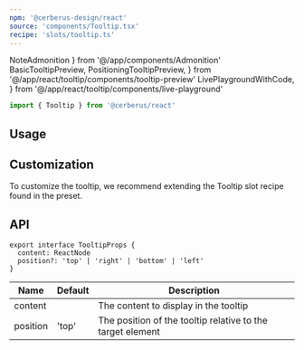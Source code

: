 ```yaml
---
npm: '@cerberus-design/react'
source: 'components/Tooltip.tsx'
recipe: 'slots/tooltip.ts'
---
```


  NoteAdmonition
} from '@/app/components/Admonition'
  BasicTooltipPreview,
  PositioningTooltipPreview,
} from '@/app/react/tooltip/components/tooltip-preview'
  LivePlaygroundWithCode,
} from '@/app/react/tooltip/components/live-playground'

```ts
import { Tooltip } from '@cerberus/react'
```

## Usage

<LivePlaygroundWithCode />

## Customization

To customize the tooltip, we recommend extending the Tooltip slot recipe found in the preset.

## API

```tsx
export interface TooltipProps {
  content: ReactNode
  position?: 'top' | 'right' | 'bottom' | 'left'
}
```

| Name     | Default | Description                                                   |
| -------- | ------- | ------------------------------------------------------------- |
| content  |   | The content to display in the tooltip      |
| position | 'top' | The position of the tooltip relative to the target element |
